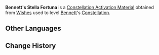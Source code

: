 {{Item Infobox
|id           = 001132
|image        = Item Stella Fortuna (4 Star).png
|type         = Constellation Activation Materials
|group        = Stella Fortuna
|rarity       = 4
|description  = [[Bennett]]'s Constellation Activation Material
|source1      = [[Wishes]]
|source2      = [[Paimon's Bargains]]
}}
'''Bennett's Stella Fortuna''' is a [[Constellation Activation Material]] obtained from [[Wishes]] used to level [[Bennett]]'s [[Constellation]].

==Other Languages==
{{Other Languages
|default_hidden = 1
|en      = Bennett's Stella Fortuna
|zhs     = 班尼特的命星
|zhs_rm  = Bānnítè de Mìng Xīng
|zht     = 班尼特的命星
|zht_rm  = Bānnítè de Mìng Xīng
|ja      = ベネットの星屑
|ja_rm   = Benetto no Hoshikuzu
|ko      = 베넷의 운명의 별
|ko_rm   = 
|es      = Stella Fortuna de Bennett
|fr      = Stella Fortuna de Bennett
|ru      = Удача Беннета
|th      = ดวงดาวแห่งชีวิตของ Bennett
|th_rm   = Duanggdao Haeng Chiwit Khong Bennett
|vi      = Chòm Sao Của Bennett
|de      = Stella Fortuna von Bennett
|id      = Bennett's Stella Fortuna
|pt      = Stella Fortuna de Bennett
}}

==Change History==
{{Change History|1.0}}